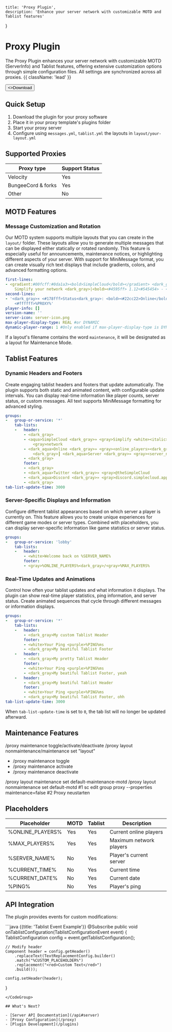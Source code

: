 
    title: 'Proxy Plugin',
    description: 'Enhance your server network with customizable MOTD and Tablist features'
}

# Proxy Plugin

The Proxy Plugin enhances your server network with customizable MOTD (ServerInfo) and Tablist features, offering extensive customization options through simple configuration files. All settings are synchronized across all proxies. {{ className: 'lead' }}

<Button href="https://github.com/theSimpleCloud/proxy-plugin/releases" arrow="right">
    <>Download</>
</Button>

## Quick Setup

1. Download the plugin for your proxy software
2. Place it in your proxy template's plugins folder
3. Start your proxy server
4. Configure using `messages.yml`, `tablist.yml` the layouts in `layout/your-layout.yml`

## Supported Proxies

| Proxy type           | Support Status |
|---------------------|----------------|
| Velocity            | Yes            |
| BungeeCord & forks  | Yes            |
| Other               | No             |

## MOTD Features

### Message Customization and Rotation
Our MOTD system supports multiple layouts that you can create in the `layout/` folder. These layouts allow you to generate multiple messages that can be displayed either statically or rotated randomly. This feature is especially useful for announcements, maintenance notices, or highlighting different aspects of your server. With support for MiniMessage format, you can create visually rich text displays that include gradients, colors, and advanced formatting options.

```yaml
first-lines:
- <gradient:#00fcff:#0da1a3><bold>SimpleCloud</bold></gradient> <dark_gray>»<gray>
    Simplify your network <dark_gray>|<bold><#4595ff> 1.12<#545454> - <#4595ff>1.20</bold>
second-lines:
- '<dark_gray>× <#178fff>Status<dark_gray>: <bold><#22cc22>Online</bold> <dark_gray>-
    <#ffffff>%PROXY%'
player-info: []
version-name: ''
server-icon: server-icon.png
max-player-display-type: REAL #or DYNAMIC
dynamic-player-range: 1 #Only enabled if max-player-display-type is DYNAMIC
```

If a layout's filename contains the word `maintenance`, it will be designated as a layout for Maintenance Mode.

## Tablist Features

### Dynamic Headers and Footers
Create engaging tablist headers and footers that update automatically. The plugin supports both static and animated content, with configurable update intervals. You can display real-time information like player counts, server status, or custom messages. All text supports MiniMessage formatting for advanced styling.

```yaml
groups:
-   group-or-service: '*'
    tab-lists:
    -   header:
        - <dark_gray>                                                                        <dark_gray>
        - <aqua>SimpleCloud <dark_gray>» <gray>Simplify <white><italic>your</italic>
            <gray>network
        - <dark_aqua>Online <dark_gray>» <gray><online_players><dark_gray>/<gray><max_players>
            <dark_gray>┃ <dark_aqua>Server <dark_gray>» <gray><server_name>
        - <dark_gray>
        footer:
        - <dark_gray>
        - <dark_aqua>Twitter <dark_gray>» <gray>@theSimpleCloud
        - <dark_aqua>Discord <dark_gray>» <gray>discord.simplecloud.app
        - <dark_gray>
tab-list-update-time: 3000
```

### Server-Specific Displays and Information
Configure different tablist appearances based on which server a player is currently on. This feature allows you to create unique experiences for different game modes or server types. Combined with placeholders, you can display server-specific information like game statistics or server status.

```yaml
groups:
-   group-or-service: 'lobby'
    tab-lists:
    -   header:
        - <white>Welcome back on %SERVER_NAME%
        footer:
        - <gray>%ONLINE_PLAYERS%<dark_gray>/<gray>%MAX_PLAYERS%
```

### Real-Time Updates and Animations
Control how often your tablist updates and what information it displays. The plugin can show real-time player statistics, ping information, and server status. Create animated sequences that cycle through different messages or information displays.

```yaml
groups:
-   group-or-service: '*'
    tab-lists:
    -   header:
        - <dark_gray>My custom Tablist Header
        footer:
        - <white>Your Ping <purple>%PING%ms
        - <dark_gray>My beatiful Tablist Footer
    -   header:
        - <dark_gray>My pretty Tablist Header
        footer:
        - <white>Your Ping <purple>%PING%ms
        - <dark_gray>My beatiful Tablist Footer, yeah
    -   header:
        - <dark_gray>My beatiful Tablist Header
        footer:
        - <white>Your Ping <purple>%PING%ms
        - <dark_gray>My beatiful Tablist Footer, ohh
tab-list-update-time: 3000
```
When `tab-list-update-time` is set to `0`, the tab list will no longer be updated afterward.

## Maintenance Features
/proxy maintenance toggle/activate/deactivate
/proxy layout nonmaintenance/maintenance set "layout"

- /proxy maintenance toggle 
- /proxy maintenance activate
- /proxy maintenance deactivate

/proxy layout maintenance set default-maintenance-motd
/proxy layout nonmaintenance set default-motd
#1
sc edit group proxy --properties maintenance=false
#2
Proxy neustarten

## Placeholders

| Placeholder        | MOTD | Tablist | Description                    |
|-------------------|------|----------|--------------------------------|
| %ONLINE_PLAYERS%  | Yes  | Yes      | Current online players         |
| %MAX_PLAYERS%     | Yes  | Yes      | Maximum network players        |
| %SERVER_NAME%     | No   | Yes      | Player's current server        |
| %CURRENT_TIME%    | No   | Yes      | Current time                   |
| %CURRENT_DATE%    | No   | Yes      | Current date                   |
| %PING%            | No   | Yes      | Player's ping                  |

## API Integration

The plugin provides events for custom modifications:

<CodeGroup>
```java {{title: 'Tablist Event Example'}}
@Subscribe
public void onTablistConfiguration(TablistConfigurationEvent event) {
    TablistConfiguration config = event.getTablistConfiguration();

    // Modify header
    Component header = config.getHeader()
        .replaceText(TextReplacementConfig.builder()
        .match("%CUSTOM_PLACEHOLDER%")
        .replacement("<red>Custom Text</red>")
        .build());

    config.setHeader(header);
}
```
</CodeGroup>

## What's Next?

- [Server API Documentation](/api#server)
- [Proxy Configuration](/proxy)
- [Plugin Development](/plugins)


